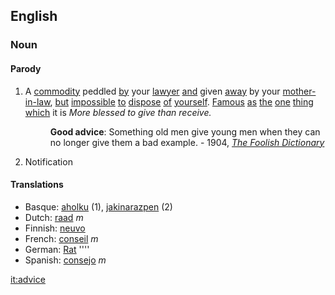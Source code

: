 ==English==
===Noun===
====Parody====
#A [[commodity]] peddled [[by]] your [[lawyer]] [[and]] given [[away]] by your [[mother-in-law]], [[but]] [[impossible]] [[to]] [[dispose]] [[of]] [[yourself]].  [[Famous]] [[as]] [[the]] [[one]] [[thing]] [[which]] it is ''More blessed to give than receive.''
#:'''Good advice''': Something old men give young men when they can no longer give them a bad example. - 1904, ''[[The Foolish Dictionary]]''
#Notification

====Translations====

*Basque: [[aholku]] (1), [[jakinarazpen]] (2)
*Dutch: [[raad]] ''m''
*Finnish: [[neuvo]]
*French: [[conseil]] ''m''
*German: [[Rat]] ''''
*Spanish: [[consejo]] ''m''

[[it:advice]]